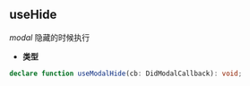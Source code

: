 ## useHide

*modal* 隐藏的时候执行

- **类型**
```ts
declare function useModalHide(cb: DidModalCallback): void;
```
